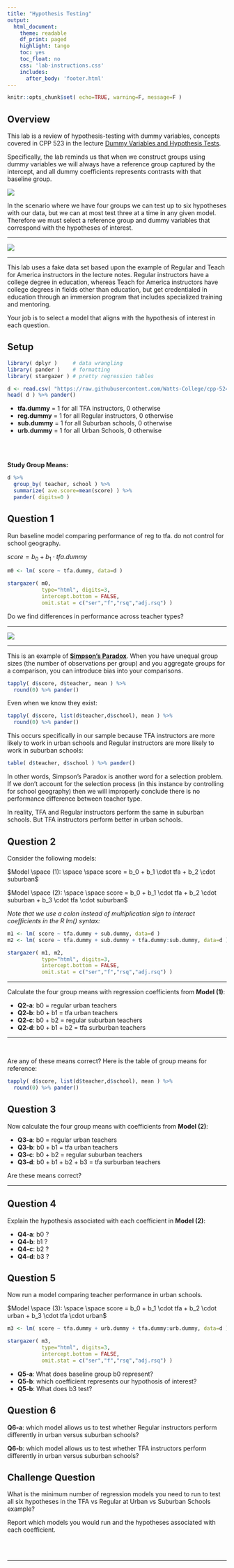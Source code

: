 ```yaml
---
title: "Hypothesis Testing"
output:
  html_document:
    theme: readable
    df_print: paged
    highlight: tango
    toc: yes
    toc_float: no
    css: 'lab-instructions.css'
    includes:
      after_body: 'footer.html'
--- 
```



```r
knitr::opts_chunk$set( echo=TRUE, warning=F, message=F )
```


## Overview 

This lab is a review of hypothesis-testing with dummy variables, concepts covered in CPP 523 in the lecture [Dummy Variables and Hypothesis Tests](https://github.com/Watts-College/cpp-524-fall-2021/raw/main//pubs/hypotheses-tests-with-dummy-variables.pdf).

Specifically, the lab reminds us that when we construct groups using dummy variables we will always have a reference group captured by the intercept, and all dummy coefficients represents contrasts with that baseline group. 

![](figures/dummy-hypotheses.png) 




In the scenario where we have four groups we can test up to six hypotheses with our data, but we can at most test three at a time in any given model. Therefore we must select a reference group and dummy variables that correspond with the hypotheses of interest. 

<hr> 


![](figures/all-hypotheses.png) 

<hr>

This lab uses a fake data set based upon the example of Regular and Teach for America instructors in the lecture notes. Regular instructors have a college degree in education, whereas Teach for America instructors have college degrees in fields other than education, but get credentialed in education through an immersion program that includes specialized training and mentoring. 

Your job is to select a model that aligns with the hypothesis of interest in each question. 



## Setup 

```r
library( dplyr )     # data wrangling
library( pander )    # formatting 
library( stargazer ) # pretty regression tables 
```


```r
d <- read.csv( "https://raw.githubusercontent.com/Watts-College/cpp-524-fall-2021/main/labs/data/teach-for-america.csv" )
head( d ) %>% pander()
```

* **tfa.dummy** = 1 for all TFA instructors, 0 otherwise 
* **reg.dummy** = 1 for all Regular instructors, 0 otherwise 
* **sub.dummy** = 1 for all Suburban schools, 0 otherwise 
* **urb.dummy** = 1 for all Urban Schools, 0 otherwise 

<br>
<br>

**Study Group Means:** 

```r
d %>% 
  group_by( teacher, school ) %>% 
  summarize( ave.score=mean(score) ) %>% 
  pander( digits=0 )
```



## Question 1

Run baseline model comparing performance of reg to tfa. do not control for school geography. 

$score = b_0 + b_1 \cdot tfa.dummy$


```r
m0 <- lm( score ~ tfa.dummy, data=d )

stargazer( m0, 
           type="html", digits=3,
           intercept.bottom = FALSE,
           omit.stat = c("ser","f","rsq","adj.rsq") )
```


Do we find differences in performance across teacher types? 

<hr>

![](figures/tfa-vs-reg.png)


<hr> 

This is an example of [**Simpson's Paradox**](https://en.wikipedia.org/wiki/Simpson%27s_paradox). When you have unequal group sizes (the number of observations per group) and you aggregate groups for a comparison, you can introduce bias into your comparisons. 

```r
tapply( d$score, d$teacher, mean ) %>% 
  round(0) %>% pander()
```

Even when we know they exist: 

```r
tapply( d$score, list(d$teacher,d$school), mean ) %>% 
  round(0) %>% pander()
```

This occurs specifically in our sample because TFA instructors are more likely to work in urban schools and Regular instructors are more likely to work in suburban schools: 

```r
table( d$teacher, d$school ) %>% pander()
```

In other words, Simpson's Paradox is another word for a selection problem. If we don't account for the selection process (in this instance by controlling for school geography) then we will improperly conclude there is no performance difference between teacher type. 

In reality, TFA and Regular instructors perform the same in suburban schools. But TFA instructors perform better in urban schools. 


## Question 2

Consider the following models:  

$Model \space (1): \space \space score = b_0 + b_1 \cdot tfa + b_2 \cdot suburban$

$Model \space (2): \space \space score = b_0 + b_1 \cdot tfa + b_2 \cdot suburban + b_3 \cdot tfa \cdot suburban$

*Note that we use a colon instead of multiplication sign to interact coefficients in the R lm() syntax:*


```r
m1 <- lm( score ~ tfa.dummy + sub.dummy, data=d )
m2 <- lm( score ~ tfa.dummy + sub.dummy + tfa.dummy:sub.dummy, data=d )

stargazer( m1, m2, 
           type="html", digits=3,
           intercept.bottom = FALSE,
           omit.stat = c("ser","f","rsq","adj.rsq") )
```

--------  

Calculate the four group means with regression coefficients from **Model (1)**:

* **Q2-a**: b0 = regular urban teachers 
* **Q2-b**: b0 + b1 = tfa urban teachers  
* **Q2-c**: b0 + b2 = regular suburban teachers  
* **Q2-d**: b0 + b1 + b2 = tfa surburban teachers  

--------

<br>

Are any of these means correct? Here is the table of group means for reference: 

```r
tapply( d$score, list(d$teacher,d$school), mean ) %>% 
  round(0) %>% pander()
```

## Question 3

Now calculate the four group means with coefficients from **Model (2)**:

* **Q3-a**: b0 = regular urban teachers 
* **Q3-b**: b0 + b1 = tfa urban teachers   
* **Q3-c**: b0 + b2 = regular suburban teachers  
* **Q3-d**: b0 + b1 + b2 + b3 = tfa surburban teachers 

Are these means correct? 

----------




## Question 4

Explain the hypothesis associated with each coefficient in **Model (2)**:

* **Q4-a**: b0 ?  
* **Q4-b**: b1 ?  
* **Q4-c**: b2 ?  
* **Q4-d**: b3 ?  


## Question 5

Now run a model comparing teacher performance in urban schools. 

$Model \space (3): \space \space score = b_0 + b_1 \cdot tfa + b_2 \cdot urban + b_3 \cdot tfa \cdot urban$

```r

m3 <- lm( score ~ tfa.dummy + urb.dummy + tfa.dummy:urb.dummy, data=d )

stargazer( m3, 
           type="html", digits=3,
           intercept.bottom = FALSE,
           omit.stat = c("ser","f","rsq","adj.rsq") )
```

* **Q5-a**: What does baseline group b0 represent? 
* **Q5-b**: which coefficient represents our hypothosis of interest? 
* **Q5-b**: What does b3 test? 


## Question 6

**Q6-a**: which model allows us to test whether Regular instructors perform differently in urban versus suburban schools? 

**Q6-b**: which model allows us to test whether TFA instructors perform differently in urban versus suburban schools? 

## Challenge Question 

What is the minimum number of regression models you need to run to test all six hypotheses in the TFA vs Regular at Urban vs Suburban Schools example? 

Report which models you would run and the hypotheses associated with each coefficient. 


<br>
<br>
<hr>
<br>
<br>

